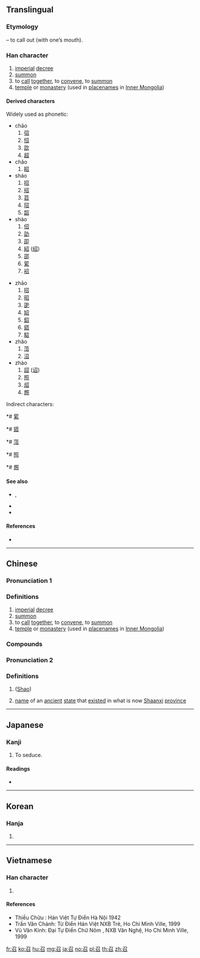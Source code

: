 {{also|叧}}
==Translingual==
{{stroke order|strokes=5}}

===Etymology===
{{Han etyl}}{{Han compound|刀|口|c1=p|c2=s|t2=mouth|ls=psc}} – to call out (with one’s mouth).

===Han character===
{{Han char|rn=30|rad=口|as=02|sn=5|four=17602|canj=SHR|ids=⿱刀口}}

# [[imperial]] [[decree]]
# [[summon]]
# to [[call]] [[together]], to [[convene]], to [[summon]]
# [[temple]] or [[monastery]] (used in [[placename]]s in [[Inner Mongolia]])

====Derived characters====
Widely used as phonetic:
{{top2}}
* chāo
*# [[弨]]
*# [[怊]]
*# [[欩]]
*# [[超]]
* chǎo
*# [[眧]]
* sháo
*# [[招]]
*# [[牊]]
*# [[苕]]
*# [[玿]]
*# [[韶]]
* shào
*# [[佋]]
*# [[劭]]
*# [[卲]]
*# [[紹]] ([[绍]])
*# [[邵]]
*# [[綤]]
*# [[袑]]
{{mid2}}
* zhāo
*# [[招]]
*# [[昭]]
*# [[巶]]
*# [[妱]]
*# [[鉊]]
*# [[鍣]]
*# [[駋]]
* zhǎo
*# [[菬]]
*# [[沼]]
* zhào
*# [[詔]] ([[诏]])
*# [[照]]
*# [[炤]]
*# [[燳]]
{{bottom}}

Indirect characters:
{{top2}}
*# [[綤]]
*# [[鍣]]
*# [[菬]]
*# [[照]]
*# [[燳]]
{{bottom}}

====See also====
* {{l|mul|喫}}, {{l|mul|吃}}
* {{l|mul|食}}
* {{l|mul|頂}}

====References====
* {{Han ref|kx=0172.070|dkj=03241|dj=0383.030|hdz=10574.030|uh=53EC|ud=21484|bh=A56C|bd=42348}}

----

==Chinese==
{{zh-forms}}

===Pronunciation 1===
{{zh-pron
|m=zhào
|c=ziu6,siu6
|h=pfs=chheu
|md=
|mn=qz,tw,xm,zz:tiāu/qz,tw,xm,zz:tiàu
|mn_note=tiāu - literary; tiàu - vernacular
|w=
|mc=y
|oc=y
|cat=n,v
}}

===Definitions===
{{zh-hanzi}}

# [[imperial]] [[decree]]
# [[summon]]
# to [[call]] [[together]], to [[convene]], to [[summon]]
# [[temple]] or [[monastery]] (used in [[placename]]s in [[Inner Mongolia]])

===Compounds===
{{zh-der|召开|召募|宣召}}

===Pronunciation 2===
{{zh-pron
|m=Shào
|c=
|cat=pn
}}

===Definitions===
{{zh-hanzi}}

# {{surname|lang=zh}} ([[Shao]])
# [[name]] of an [[ancient]] [[state]] that [[exist]]ed in what is now [[Shaanxi]] [[province]]

----

==Japanese==

===Kanji===
{{ja-kanji|grade=c|rs=口02}}

# To seduce.

====Readings====
* {{ja-readings|goon=[[しょう]] (shō)|kanon=[[しょう]] (shō)|kun=[[めす]] (mesu)}}

----

==Korean==

===Hanja===
{{ko-hanja|hangeul=[[소]], [[조]]|rv=so, jo|mr=so, cho}}

# {{defn|lang=ko|sort=口02}}

----

==Vietnamese==

===Han character===
{{vi-readings|rs=口02| hanviet = chịu, chẹo, giẹo, trịu, triệu, xạu, trẹo, dịu, gieo, trĩu}}

# {{defn|lang=vi|sort=口02}}

====References====
* Thiều Chửu : Hán Việt Tự Điển Hà Nội 1942
* Trần Văn Chánh: Từ Điển Hán Việt NXB Trẻ, Ho Chi Minh Ville, 1999
* Vũ Văn Kính: Đại Tự Điển Chữ Nôm , NXB Văn Nghệ, Ho Chi Minh Ville, 1999

[[fr:召]]
[[ko:召]]
[[hu:召]]
[[mg:召]]
[[ja:召]]
[[no:召]]
[[pl:召]]
[[th:召]]
[[zh:召]]